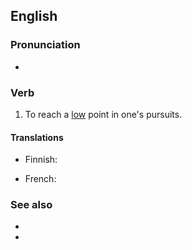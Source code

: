 ==English==

===Pronunciation===
* {{audio|en|en-au-hit the rocks.ogg|Audio (AU)}}

===Verb===
{{en-verb|hits the rocks|hitting the rocks|hit the rocks}}

# {{lb|en|idiomatic}} To reach a [[low]] point in one's pursuits.

====Translations====
{{trans-top|to be at a low point}}
* Finnish: {{t|fi|ajautua karille}}
{{trans-mid}}
* French: {{t+|fr|toucher le fond}}
{{trans-bottom}}

===See also===
* {{l|en|hit the rock}}
* {{l|en|hit rock bottom}}